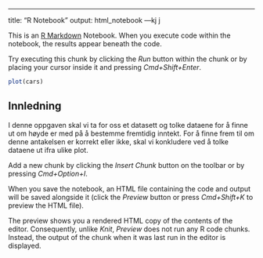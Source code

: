 ---
title: "R Notebook"
output: html_notebook
---kj j

This is an [R Markdown](http://rmarkdown.rstudio.com) Notebook. When you execute code within the notebook, the results appear beneath the code. 

Try executing this chunk by clicking the *Run* button within the chunk or by placing your cursor inside it and pressing *Cmd+Shift+Enter*. 

```r
plot(cars)
```

## Innledning

I denne oppgaven skal vi ta for oss et datasett og tolke dataene for å finne ut om høyde er med på å bestemme fremtidig inntekt. For å finne frem til om denne antakelsen er korrekt eller ikke, skal vi konkludere ved å tolke dataene ut ifra ulike plot.

Add a new chunk by clicking the *Insert Chunk* button on the toolbar or by pressing *Cmd+Option+I*.

When you save the notebook, an HTML file containing the code and output will be saved alongside it (click the *Preview* button or press *Cmd+Shift+K* to preview the HTML file). 

The preview shows you a rendered HTML copy of the contents of the editor. Consequently, unlike *Knit*, *Preview* does not run any R code chunks. Instead, the output of the chunk when it was last run in the editor is displayed.

